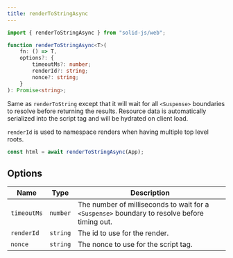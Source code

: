 ```yaml
---
title: renderToStringAsync
---
```


```ts
import { renderToStringAsync } from "solid-js/web";

function renderToStringAsync<T>(
	fn: () => T,
	options?: {
		timeoutMs?: number;
		renderId?: string;
		nonce?: string;
	}
): Promise<string>;
```

Same as `renderToString` except that it will wait for all `<Suspense>` boundaries to resolve before returning the results.
Resource data is automatically serialized into the script tag and will be hydrated on client load.

`renderId` is used to namespace renders when having multiple top level roots.

```ts
const html = await renderToStringAsync(App);
```

## Options

| Name        | Type     | Description                                                                                  |
| ----------- | -------- | -------------------------------------------------------------------------------------------- |
| `timeoutMs` | `number` | The number of milliseconds to wait for a `<Suspense>` boundary to resolve before timing out. |
| `renderId`  | `string` | The id to use for the render.                                                                |
| `nonce`     | `string` | The nonce to use for the script tag.                                                         |
